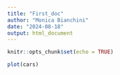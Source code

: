 ```yaml
---
title: "First_doc"
author: "Monica Bianchini"
date: "2024-08-18"
output: html_document
---
```


```r
knitr::opts_chunk$set(echo = TRUE)
```

```r
plot(cars)

```

